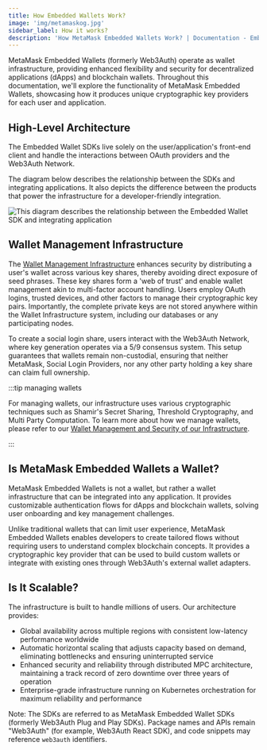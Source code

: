 ```yaml
---
title: How Embedded Wallets Work?
image: 'img/metamaskog.jpg'
sidebar_label: How it works?
description: 'How MetaMask Embedded Wallets Work? | Documentation - Embedded Wallets'
---
```



MetaMask Embedded Wallets (formerly Web3Auth) operate as wallet infrastructure, providing enhanced flexibility and security for decentralized applications (dApps) and blockchain wallets. Throughout this documentation, we'll explore the functionality of MetaMask Embedded Wallets, showcasing how it produces unique cryptographic key providers for each user and application.

## High-Level Architecture

The Embedded Wallet SDKs live solely on the user/application's front-end client and handle the interactions between OAuth providers and the Web3Auth Network.

The diagram below describes the relationship between the SDKs and integrating applications. It also depicts the difference between the products that power the infrastructure for a developer-friendly integration.

<picture>
  <source srcset={PnPCoreKitFlowLight} media="(prefers-color-scheme: light)" />
  <source srcset={PnPCoreKitFlowDark} media="(prefers-color-scheme: dark)" />
  <img
    src={PnPCoreKitFlowLight}
    style={{ display: 'block', maxHeight: '600px', margin: '20px auto' }}
    alt="This diagram describes the relationship between the Embedded Wallet SDK and integrating application"
  />
</picture>

## Wallet Management Infrastructure

The [Wallet Management Infrastructure](/embedded-wallets/infrastructure/) enhances security by distributing a user's wallet across various key shares, thereby avoiding direct exposure of seed phrases. These key shares form a 'web of trust' and enable wallet management akin to multi-factor account handling. Users employ OAuth logins, trusted devices, and other factors to manage their cryptographic key pairs. Importantly, the complete private keys are not stored anywhere within the Wallet Infrastructure system, including our databases or any participating nodes.

To create a social login share, users interact with the Web3Auth Network, where key generation operates via a 5/9 consensus system. This setup guarantees that wallets remain non-custodial, ensuring that neither MetaMask, Social Login Providers, nor any other party holding a key share can claim full ownership.

:::tip managing wallets

For managing wallets, our infrastructure uses various cryptographic techniques such as Shamir's Secret Sharing, Threshold Cryptography, and Multi Party Computation. To learn more about how we manage wallets, please refer to our [Wallet Management and Security of our Infrastructure](/embedded-wallets/infrastructure/).

:::

## Is MetaMask Embedded Wallets a Wallet?

MetaMask Embedded Wallets is not a wallet, but rather a wallet infrastructure that can be integrated into any application. It provides customizable authentication flows for dApps and blockchain wallets, solving user onboarding and key management challenges.

Unlike traditional wallets that can limit user experience, MetaMask Embedded Wallets enables developers to create tailored flows without requiring users to understand complex blockchain concepts. It provides a cryptographic key provider that can be used to build custom wallets or integrate with existing ones through Web3Auth's external wallet adapters.

## Is It Scalable?

The infrastructure is built to handle millions of users. Our architecture provides:

- Global availability across multiple regions with consistent low-latency performance worldwide
- Automatic horizontal scaling that adjusts capacity based on demand, eliminating bottlenecks and ensuring uninterrupted service
- Enhanced security and reliability through distributed MPC architecture, maintaining a track record of zero downtime over three years of operation
- Enterprise-grade infrastructure running on Kubernetes orchestration for maximum reliability and performance

Note: The SDKs are referred to as MetaMask Embedded Wallet SDKs (formerly Web3Auth Plug and Play SDKs). Package names and APIs remain "Web3Auth" (for example, Web3Auth React SDK), and code snippets may reference `web3auth` identifiers.
